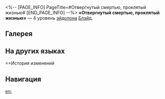 <%-- [PAGE_INFO]
PageTitle=#Отвергнутый смертью, проклятый жизнью#
[END_PAGE_INFO] --%>
{{Эйдолон Инфобокс
|Название         = Отвергнутый смертью, проклятый жизнью
|Изображение      = Эйдолон Отвергнутый смертью, проклятый жизнью.png
|Персонаж         = Блэйд
|Уровень          = 4
|Длительность     = 
|Описание         = Когда текущее НР Блэйда опускается со значения выше 50% до значения ниже или равного 50%, его макс. НР повышается на 20%. Этот эффект может складываться до 2 раз.
|Свойство1        = 
|Масштабирование1 = 
}}
'''«Отвергнутый смертью, проклятый жизнью»''' — 4 уровень [[эйдолон]]а [[Блэйд]].

==Галерея==
{{Галерея|position=left|captionalign=center
|Персонаж Блэйд Эйдолон 4.png|Осколок Эйдолона
}}

==На других языках==
{{На других языках
|en   = Rejected by Death, Infected With Life
|zhs  = 泉台歧路，百骸回春
|zht  = 泉台歧路，百骸回春
|ja   = {{Rubi|冥府|めいふ}}の{{Rubi|岐路越|きろこ}}え
{{Rubi|回生|かいせい}}せし{{Rubi|骸|むくろ}}
|ko   = 황천의 기로, 육신의 회생
|es   = Rechazado por la muerte, infectado por la vida
|fr   = Rejeté par la mort, infecté par la vie
|ru   = Отвергнутый смертью, проклятый жизнью
|th   = Rejected by Death, Infected With Life
|vi   = Hoàng Tuyền Rẽ Lối, Hài Cốt Hồi Sinh
|de   = Vom Tod abgewiesen, vom Leben heimgesucht
|id   = Rejected by Death, Infected With Life
|pt   = Rejeitado pela Morte, Infectado com Vida
}}

==История изменений
{{История изменений|3.5}}

==Навигация==
{{Навык Навбокс|Блэйд}}

[[en:]]